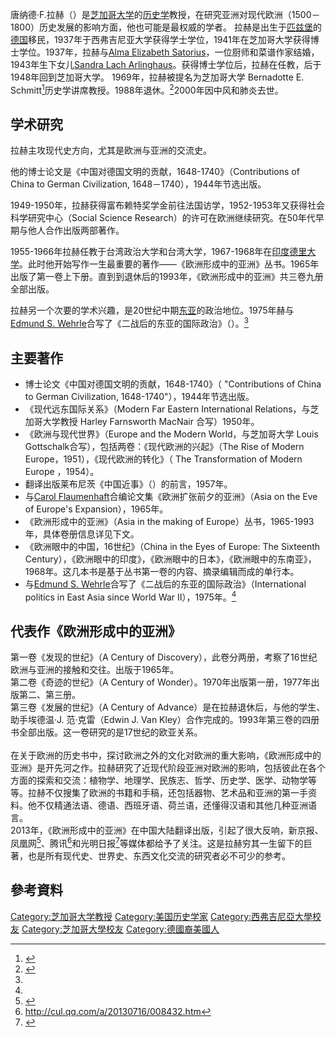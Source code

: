 唐纳德·F.拉赫（{{Lang-en|Donald F. Lach}}）{{BD|1917年|9月24日|2000年|10月26日}}是[[芝加哥大学|芝加哥大学]]的[[历史学|历史学]]教授，在研究亚洲对现代欧洲（1500－1800）历史发展的影响方面，他也可能是最权威的学者。
拉赫是出生于[[匹兹堡|匹兹堡]]的[[德国|德国]]移民，1937年于西弗吉尼亚大学获得学士学位，1941年在芝加哥大学获得博士学位。1937年，拉赫与[[Alma_Elizabeth_Satorius|Alma Elizabeth Satorius]]，一位厨师和菜谱作家结婚，1943年生下女儿[[Sandra_Lach_Arlinghaus|Sandra Lach Arlinghaus]]。获得博士学位后，拉赫在{{tsl|en|Elmira College||Elmira College}}任教，后于1948年回到芝加哥大学。
1969年，拉赫被提名为芝加哥大学 Bernadotte E. Schmitt<ref>{{Cite web |url=http://en.wikipedia.org/wiki/Bernadotte_Everly_Schmitt |title=存档副本 |accessdate=2013-11-29 |archive-date=2020-06-16 |archive-url=https://web.archive.org/web/20200616224816/https://en.wikipedia.org/wiki/Bernadotte_Everly_Schmitt |dead-url=no }}</ref>历史学讲席教授。1988年退休。<ref name="#1">{{Cite web |url=http://articles.chicagotribune.com/2000-10-30/news/0010300008_1_east-asian-studies-17th-century-fulbright-scholar |title=存档副本 |accessdate=2013-11-29 |archive-date=2018-07-04 |archive-url=https://web.archive.org/web/20180704123940/http://articles.chicagotribune.com/2000-10-30/news/0010300008_1_east-asian-studies-17th-century-fulbright-scholar |dead-url=no }}</ref>2000年因中风和肺炎去世。

== 学术研究 ==
拉赫主攻现代史方向，尤其是欧洲与亚洲的交流史。

他的博士论文是《中国对德国文明的贡献，1648-1740》（Contributions of China to German Civilization, 1648－1740），1944年节选出版。

1949-1950年，拉赫获得富布赖特奖学金前往法国访学，1952-1953年又获得社会科学研究中心（Social Science Research）的许可在欧洲继续研究。在50年代早期与他人合作出版两部著作。

1955-1966年拉赫任教于台湾政治大学和台湾大学，1967-1968年在[[印度|印度]][[德里大学|德里大学]]。此时他开始写作一生最重要的著作——《欧洲形成中的亚洲》丛书。1965年出版了第一卷上下册。直到到退休后的1993年，《欧洲形成中的亚洲》共三卷九册全部出版。

拉赫另一个次要的学术兴趣，是20世纪中期[[东亚|东亚]]的政治地位。1975年赫与[[Edmund_S._Wehrle|Edmund S. Wehrle]]合写了《二战后的东亚的国际政治》（{{Lang-en|[[International_politics_in_East_Asia_since_World_War_II|International politics in East Asia since World War II]]}}）。<ref name="#1"/>

== 主要著作 ==
*博士论文《中国对德国文明的贡献，1648-1740》（ "Contributions of China to German Civilization, 1648-1740"），1944年节选出版。
*《现代远东国际关系》（Modern Far Eastern International Relations，与芝加哥大学教授 Harley Farnsworth MacNair 合写）1950年。
*《欧洲与现代世界》（Europe and the Modern World，与芝加哥大学 Louis Gottschalk合写），包括两卷：《现代欧洲的兴起》（The Rise of Modern Europe，1951），《现代欧洲的转化》（ The Transformation of Modern Europe ，1954）。
*翻译出版莱布尼茨《中国近事》（{{Lang-en|[[Novissima_Sinica|Novissima Sinica]]}}）的前言，1957年。
*与[[Carol_Flaumenhaft|Carol Flaumenhaft]]合编论文集《欧洲扩张前夕的亚洲》（Asia on the Eve of Europe's Expansion），1965年。
*《欧洲形成中的亚洲》（Asia in the making of Europe）丛书，1965-1993年，具体卷册信息详见下文。
*《欧洲眼中的中国，16世纪》（China in the Eyes of Europe: The Sixteenth Century），《欧洲眼中的印度》，《欧洲眼中的日本》，《欧洲眼中的东南亚》，1968年。这几本书是基于丛书第一卷的内容、摘录编辑而成的单行本。
*与[[Edmund_S._Wehrle|Edmund S. Wehrle]]合写了《二战后的东亚的国际政治》（International politics in East Asia since World War II），1975年。<ref name="#1"/>

== 代表作《欧洲形成中的亚洲》 ==
第一卷《发现的世纪》（A Century of Discovery），此卷分两册，考察了16世纪欧洲与亚洲的接触和交往。出版于1965年。<br />
第二卷《奇迹的世纪》（A Century of Wonder）。1970年出版第一册，1977年出版第二、第三册。<br />
第三卷《发展的世纪》（A Century of Advance）是在拉赫退休后，与他的学生、助手埃德温·J. 范·克雷（Edwin J. Van Kley）合作完成的。1993年第三卷的四册书全部出版。这一卷研究的是17世纪的欧亚关系。<br />
<br />
在关于欧洲的历史书中，探讨欧洲之外的文化对欧洲的重大影响，《欧洲形成中的亚洲》是开先河之作。拉赫研究了近现代阶段亚洲对欧洲的影响，包括彼此在各个方面的探索和交流：植物学、地理学、民族志、哲学、历史学、医学、动物学等等。拉赫不仅搜集了欧洲的书籍和手稿，还包括器物、艺术品和亚洲的第一手资料。他不仅精通法语、德语、西班牙语、荷兰语，还懂得汉语和其他几种亚洲语言。<br />
2013年，《欧洲形成中的亚洲》在中国大陆翻译出版，引起了很大反响，新京报、凤凰网<ref>{{Cite web |url=http://book.ifeng.com/shuhua/detail_2013_05/15/25317667_0.shtml |title=存档副本 |accessdate=2013-11-29 |archive-date=2016-03-04 |archive-url=https://web.archive.org/web/20160304125643/http://book.ifeng.com/shuhua/detail_2013_05/15/25317667_0.shtml |dead-url=no }}</ref>、腾讯<ref>http://cul.qq.com/a/20130716/008432.htm</ref>和光明日报<ref>{{cite web |url=http://reader.gmw.cn/2013-10/21/content_9239525.htm |title=存档副本 |accessdate=2013-11-29 |deadurl=yes |archiveurl=https://web.archive.org/web/20150428214014/http://reader.gmw.cn/2013-10/21/content_9239525.htm |archivedate=2015-04-28 }}</ref>等媒体都给予了关注。这是拉赫穷其一生留下的巨著，也是所有现代史、世界史、东西文化交流的研究者必不可少的参考。

==參考資料==
{{reflist}}

{{DEFAULTSORT: Lach, Donald}}
[[Category:芝加哥大学教授|Category:芝加哥大学教授]]
[[Category:美国历史学家|Category:美国历史学家]]
[[Category:西弗吉尼亞大學校友|Category:西弗吉尼亞大學校友]]
[[Category:芝加哥大學校友|Category:芝加哥大學校友]]
[[Category:德國裔美國人|Category:德國裔美國人]]